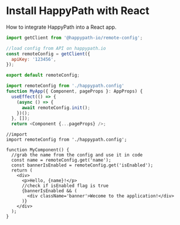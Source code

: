 # Install HappyPath with React

How to integrate HappyPath into a React app.

```js filename="happypath.config.js"
import getClient from '@happypath-io/remote-config';

//load config from API on happypath.io
const remoteConfig = getClient({
  apiKey: '123456',
});

export default remoteConfig;
```

```js filename="__app.tsx"
import remoteConfig from './happypath.config'
function MyApp({ Component, pageProps }: AppProps) {
  useEffect(() => {
    (async () => {
      await remoteConfig.init();
    })();
  }, []);
  return <Component {...pageProps} />;
```

```tsx filename="index.tsx"
//import
import remoteConfig from './happypath.config';

function MyComponent() {
  //grab the name from the config and use it in code
  const name = remoteConfig.get('name');
  const bannerIsEnabled = remoteConfig.get('isEnabled');
  return (
    <div>
      <p>Hello, {name}!</p>
      //check if isEnabled flag is true
      {bannerIsEnabled && (
        <div className='banner'>Wecome to the application!</div>
      )}
    </div>
  );
}
```
